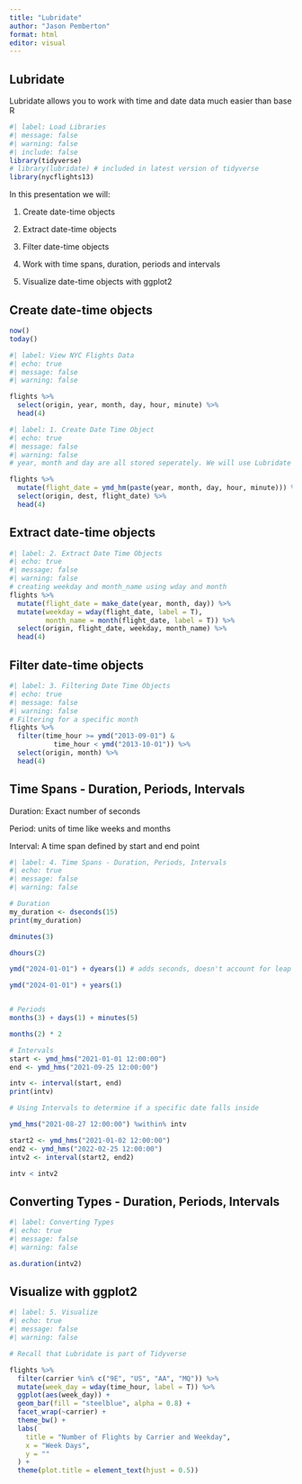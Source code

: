 ```yaml
---
title: "Lubridate"
author: "Jason Pemberton"
format: html
editor: visual
---
```


## Lubridate

Lubridate allows you to work with time and date data much easier than base R

```r
#| label: Load Libraries
#| message: false
#| warning: false
#| include: false
library(tidyverse)
# library(lubridate) # included in latest version of tidyverse
library(nycflights13)
```

In this presentation we will:

1.  Create date-time objects

2.  Extract date-time objects

3.  Filter date-time objects

4.  Work with time spans, duration, periods and intervals

5.  Visualize date-time objects with ggplot2

## Create date-time objects

```r
now()
today()
```

```r
#| label: View NYC Flights Data
#| echo: true
#| message: false
#| warning: false

flights %>% 
  select(origin, year, month, day, hour, minute) %>% 
  head(4)
```

```r
#| label: 1. Create Date Time Object
#| echo: true
#| message: false
#| warning: false
# year, month and day are all stored seperately. We will use Lubridate to combine them into a single date object

flights %>% 
  mutate(flight_date = ymd_hm(paste(year, month, day, hour, minute))) %>% 
  select(origin, dest, flight_date) %>% 
  head(4)
```

## Extract date-time objects

```r
#| label: 2. Extract Date Time Objects
#| echo: true
#| message: false
#| warning: false
# creating weekday and month_name using wday and month
flights %>% 
  mutate(flight_date = make_date(year, month, day)) %>% 
  mutate(weekday = wday(flight_date, label = T),
         month_name = month(flight_date, label = T)) %>% 
  select(origin, flight_date, weekday, month_name) %>% 
  head(4)
```

## Filter date-time objects

```r
#| label: 3. Filtering Date Time Objects
#| echo: true
#| message: false
#| warning: false
# Filtering for a specific month
flights %>% 
  filter(time_hour >= ymd("2013-09-01") &
           time_hour < ymd("2013-10-01")) %>% 
  select(origin, month) %>% 
  head(4)
```

## Time Spans - Duration, Periods, Intervals

Duration: Exact number of seconds

Period: units of time like weeks and months

Interval: A time span defined by start and end point

```r
#| label: 4. Time Spans - Duration, Periods, Intervals
#| echo: true
#| message: false
#| warning: false

# Duration
my_duration <- dseconds(15)
print(my_duration)

dminutes(3)

dhours(2)

ymd("2024-01-01") + dyears(1) # adds seconds, doesn't account for leap year

ymd("2024-01-01") + years(1)


# Periods
months(3) + days(1) + minutes(5)

months(2) * 2

# Intervals
start <- ymd_hms("2021-01-01 12:00:00")
end <- ymd_hms("2021-09-25 12:00:00")

intv <- interval(start, end)
print(intv)

# Using Intervals to determine if a specific date falls inside

ymd_hms("2021-08-27 12:00:00") %within% intv

start2 <- ymd_hms("2021-01-02 12:00:00")
end2 <- ymd_hms("2022-02-25 12:00:00")
intv2 <- interval(start2, end2)

intv < intv2
```

## Converting Types - Duration, Periods, Intervals

```r
#| label: Converting Types
#| echo: true
#| message: false
#| warning: false

as.duration(intv2)
```

## Visualize with ggplot2

```r
#| label: 5. Visualize
#| echo: true
#| message: false
#| warning: false

# Recall that Lubridate is part of Tidyverse

flights %>% 
  filter(carrier %in% c("9E", "US", "AA", "MQ")) %>% 
  mutate(week_day = wday(time_hour, label = T)) %>% 
  ggplot(aes(week_day)) +
  geom_bar(fill = "steelblue", alpha = 0.8) +
  facet_wrap(~carrier) +
  theme_bw() +
  labs(
    title = "Number of Flights by Carrier and Weekday",
    x = "Week Days",
    y = ""
  ) +
  theme(plot.title = element_text(hjust = 0.5))
```

